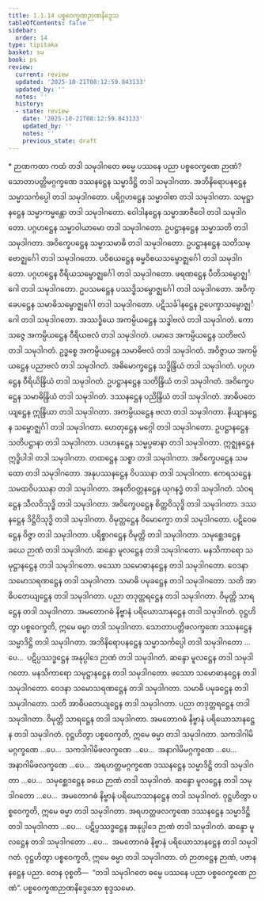 ```yaml
---
title: 1.1.14 ပစ္စဝေက္ခဏဉာဏနိဒ္ဒေသ
tableOfContents: false
sidebar:
  order: 14
type: tipitaka
basket: su
book: ps
review:
  current: review
  updated: '2025-10-21T08:12:59.843133'
  updated_by: ''
  notes: ''
  history:
  - state: review
    date: '2025-10-21T08:12:59.843133'
    updated_by: ''
    notes: ''
    previous_state: draft
---
```



<DynamicBreadcrumb />


<ReviewStatus review={frontmatter.review} showDetails={true} />

<HypothesisAnnotation frontmatter={frontmatter} />

<Paragraph type="center" book="ps">
* ဉာဏကထာ
</Paragraph>


<Division number="65" book="ps" e="ch" v="26" p="4">

<Paragraph number="466" book="ps">
ကထံ တဒါ သမုဒါဂတေ ဓမ္မေ ပဿနေ ပညာ ပစ္စဝေက္ခဏေ ဉာဏံ? သောတာပတ္တိမဂ္ဂက္ခဏေ ဒဿနဋ္ဌေန သမ္မာဒိဋ္ဌိ တဒါ သမုဒါဂတာ. အဘိနိရောပနဋ္ဌေန သမ္မာသင်္ကပ္ပေါ တဒါ သမုဒါဂတော. ပရိဂ္ဂဟဋ္ဌေန သမ္မာဝါစာ တဒါ သမုဒါဂတာ. သမုဋ္ဌာနဋ္ဌေန သမ္မာကမ္မန္တော တဒါ သမုဒါဂတော. ဝေါဒါနဋ္ဌေန သမ္မာအာဇီဝေါ တဒါ သမုဒါဂတော. ပဂ္ဂဟဋ္ဌေန သမ္မာဝါယာမော တဒါ သမုဒါဂတော. ဥပဋ္ဌာနဋ္ဌေန သမ္မာသတိ တဒါ သမုဒါဂတာ. အဝိက္ခေပဋ္ဌေန သမ္မာသမာဓိ တဒါ သမုဒါဂတော.
</Paragraph>

<Paragraph number="467" book="ps">
ဥပဋ္ဌာနဋ္ဌေန သတိသမ္ဗောဇ္ဈင်္ဂေါ တဒါ သမုဒါဂတော. ပဝိစယဋ္ဌေန ဓမ္မဝိစယသမ္ဗောဇ္ဈင်္ဂေါ တဒါ သမုဒါဂတော. ပဂ္ဂဟဋ္ဌေန ဝီရိယသမ္ဗောဇ္ဈင်္ဂေါ တဒါ သမုဒါဂတော. ဖရဏဋ္ဌေန ပီတိသမ္ဗောဇ္ဈင်္ဂေါ တဒါ သမုဒါဂတော. ဥပသမဋ္ဌေန ပဿဒ္ဓိသမ္ဗောဇ္ဈင်္ဂေါ တဒါ သမုဒါဂတော. အဝိက္ခေပဋ္ဌေန သမာဓိသမ္ဗောဇ္ဈင်္ဂေါ တဒါ သမုဒါဂတော. ပဋိသင်္ခါနဋ္ဌေန ဥပေက္ခာသမ္ဗောဇ္ဈင်္ဂေါ တဒါ သမုဒါဂတော.
</Paragraph>

<Paragraph number="468" book="ps">
အဿဒ္ဓိယေ အကမ္ပိယဋ္ဌေန သဒ္ဓါဗလံ တဒါ သမုဒါဂတံ. ကောသဇ္ဇေ အကမ္ပိယဋ္ဌေန ဝီရိယဗလံ တဒါ သမုဒါဂတံ. ပမာဒေ အကမ္ပိယဋ္ဌေန သတိဗလံ တဒါ သမုဒါဂတံ. ဥဒ္ဓစ္စေ အကမ္ပိယဋ္ဌေန သမာဓိဗလံ တဒါ သမုဒါဂတံ. အဝိဇ္ဇာယ အကမ္ပိယဋ္ဌေန ပညာဗလံ တဒါ သမုဒါဂတံ.
</Paragraph>

<Paragraph number="469" book="ps">
အဓိမောက္ခဋ္ဌေန သဒ္ဓိန္ဒြိယံ တဒါ သမုဒါဂတံ. ပဂ္ဂဟဋ္ဌေန ဝီရိယိန္ဒြိယံ တဒါ သမုဒါဂတံ. ဥပဋ္ဌာနဋ္ဌေန သတိန္ဒြိယံ တဒါ သမုဒါဂတံ. အဝိက္ခေပဋ္ဌေန သမာဓိန္ဒြိယံ တဒါ သမုဒါဂတံ. ဒဿနဋ္ဌေန ပညိန္ဒြိယံ တဒါ သမုဒါဂတံ.
</Paragraph>

<Paragraph number="470" book="ps">
အာဓိပတေယျဋ္ဌေန ဣန္ဒြိယာ တဒါ သမုဒါဂတာ. အကမ္ပိယဋ္ဌေန ဗလာ တဒါ သမုဒါဂတာ. နိယျာနဋ္ဌေန သမ္ဗောဇ္ဈင်္ဂါ တဒါ သမုဒါဂတာ. ဟေတုဋ္ဌေန မဂ္ဂေါ တဒါ သမုဒါဂတော. ဥပဋ္ဌာနဋ္ဌေန သတိပဋ္ဌာနာ တဒါ သမုဒါဂတာ. ပဒဟနဋ္ဌေန သမ္မပ္ပဓာနာ တဒါ သမုဒါဂတာ. ဣဇ္ဈနဋ္ဌေန ဣဒ္ဓိပါဒါ တဒါ သမုဒါဂတာ. တထဋ္ဌေန သစ္စာ တဒါ သမုဒါဂတာ. အဝိက္ခေပဋ္ဌေန သမထော တဒါ သမုဒါဂတော. အနုပဿနဋ္ဌေန ဝိပဿနာ တဒါ သမုဒါဂတာ. ဧကရသဋ္ဌေန သမထဝိပဿနာ တဒါ သမုဒါဂတာ. အနတိဝတ္တနဋ္ဌေန ယုဂနဒ္ဓံ တဒါ သမုဒါဂတံ. သံဝရဋ္ဌေန သီလဝိသုဒ္ဓိ တဒါ သမုဒါဂတာ. အဝိက္ခေပဋ္ဌေန စိတ္တဝိသုဒ္ဓိ တဒါ သမုဒါဂတာ. ဒဿနဋ္ဌေန ဒိဋ္ဌိဝိသုဒ္ဓိ တဒါ သမုဒါဂတာ. ဝိမုတ္တဋ္ဌေန ဝိမောက္ခော တဒါ သမုဒါဂတော. ပဋိဝေဓဋ္ဌေန ဝိဇ္ဇာ တဒါ သမုဒါဂတာ. ပရိစ္စာဂဋ္ဌေန ဝိမုတ္တိ တဒါ သမုဒါဂတာ. သမုစ္ဆေဒဋ္ဌေန ခယေ ဉာဏံ တဒါ သမုဒါဂတံ.
</Paragraph>

<Paragraph number="471" book="ps">
ဆန္ဒော မူလဋ္ဌေန တဒါ သမုဒါဂတော. မနသိကာရော သမုဋ္ဌာနဋ္ဌေန တဒါ သမုဒါဂတော. ဖဿော သမောဓာနဋ္ဌေန တဒါ သမုဒါဂတော. ဝေဒနာ သမောသရဏဋ္ဌေန တဒါ သမုဒါဂတာ. သမာဓိ ပမုခဋ္ဌေန တဒါ သမုဒါဂတော. သတိ အာဓိပတေယျဋ္ဌေန တဒါ သမုဒါဂတာ. ပညာ တဒုတ္တရဋ္ဌေန တဒါ သမုဒါဂတာ. ဝိမုတ္တိ သာရဋ္ဌေန တဒါ သမုဒါဂတာ. အမတောဂဓံ နိဗ္ဗာနံ ပရိယောသာနဋ္ဌေန တဒါ သမုဒါဂတံ. ဝုဋ္ဌဟိတွာ ပစ္စဝေက္ခတိ, ဣမေ ဓမ္မာ တဒါ သမုဒါဂတာ.
</Paragraph>

<Paragraph number="472" book="ps">
သောတာပတ္တိဖလက္ခဏေ ဒဿနဋ္ဌေန သမ္မာဒိဋ္ဌိ တဒါ သမုဒါဂတာ. အဘိနိရောပနဋ္ဌေန သမ္မာသင်္ကပ္ပေါ တဒါ သမုဒါဂတော …ပေ…  ပဋိပ္ပဿဒ္ဓဋ္ဌေန အနုပ္ပါဒေ ဉာဏံ တဒါ သမုဒါဂတံ. ဆန္ဒော မူလဋ္ဌေန တဒါ သမုဒါဂတော. မနသိကာရော သမုဋ္ဌာနဋ္ဌေန တဒါ သမုဒါဂတော. ဖဿော သမောဓာနဋ္ဌေန တဒါ သမုဒါဂတော. ဝေဒနာ သမောသရဏဋ္ဌေန တဒါ သမုဒါဂတာ. သမာဓိ ပမုခဋ္ဌေန တဒါ သမုဒါဂတော. သတိ အာဓိပတေယျဋ္ဌေန တဒါ သမုဒါဂတာ. ပညာ တဒုတ္တရဋ္ဌေန တဒါ သမုဒါဂတာ. ဝိမုတ္တိ သာရဋ္ဌေန တဒါ သမုဒါဂတာ. အမတောဂဓံ နိဗ္ဗာနံ ပရိယောသာနဋ္ဌေန တဒါ သမုဒါဂတံ. ဝုဋ္ဌဟိတွာ ပစ္စဝေက္ခတိ, ဣမေ ဓမ္မာ တဒါ သမုဒါဂတာ.
</Paragraph>

<Paragraph number="473" book="ps">
သကဒါဂါမိမဂ္ဂက္ခဏေ …ပေ…  သကဒါဂါမိဖလက္ခဏေ …ပေ…  အနာဂါမိမဂ္ဂက္ခဏေ …ပေ…  အနာဂါမိဖလက္ခဏေ …ပေ…  အရဟတ္တမဂ္ဂက္ခဏေ ဒဿနဋ္ဌေန သမ္မာဒိဋ္ဌိ တဒါ သမုဒါဂတာ …ပေ…  သမုစ္ဆေဒဋ္ဌေန ခယေ ဉာဏံ တဒါ သမုဒါဂတံ. ဆန္ဒော မူလဋ္ဌေန တဒါ သမုဒါဂတော …ပေ…  အမတောဂဓံ နိဗ္ဗာနံ ပရိယောသာနဋ္ဌေန တဒါ သမုဒါဂတံ. ဝုဋ္ဌဟိတွာ ပစ္စဝေက္ခတိ, ဣမေ ဓမ္မာ တဒါ သမုဒါဂတာ.
</Paragraph>

<Paragraph number="474" book="ps">
အရဟတ္တဖလက္ခဏေ ဒဿနဋ္ဌေန သမ္မာဒိဋ္ဌိ တဒါ သမုဒါဂတာ …ပေ…  ပဋိပ္ပဿဒ္ဓဋ္ဌေန အနုပ္ပါဒေ ဉာဏံ တဒါ သမုဒါဂတံ. ဆန္ဒော မူလဋ္ဌေန တဒါ သမုဒါဂတော …ပေ…  အမတောဂဓံ နိဗ္ဗာနံ ပရိယောသာနဋ္ဌေန တဒါ သမုဒါဂတံ. ဝုဋ္ဌဟိတွာ ပစ္စဝေက္ခတိ, ဣမေ ဓမ္မာ တဒါ သမုဒါဂတာ. တံ ဉာတဋ္ဌေန ဉာဏံ, ပဇာနနဋ္ဌေန ပညာ. တေန ဝုစ္စတိ—  “တဒါ သမုဒါဂတေ ဓမ္မေ ပဿနေ ပညာ ပစ္စဝေက္ခဏေ ဉာဏံ”.

</Paragraph>
</Division>

<Paragraph number="475" type="center" book="ps">
ပစ္စဝေက္ခဏဉာဏနိဒ္ဒေသော စုဒ္ဒသမော.
</Paragraph>